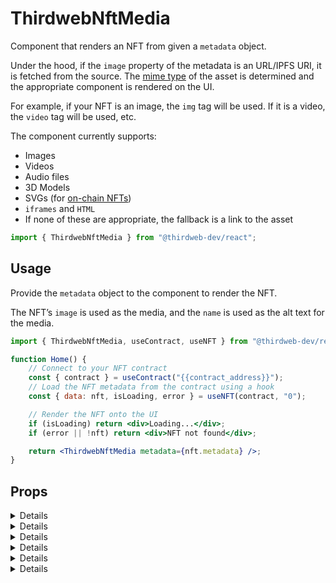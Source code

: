 
# ThirdwebNftMedia

Component that renders an NFT from given a `metadata` object.

Under the hood, if the `image` property of the metadata is an URL/IPFS URI, it is fetched from the source.
The [mime type](https://developer.mozilla.org/en-US/docs/Web/HTTP/Basics_of_HTTP/MIME_types) of the
asset is determined and the appropriate component is rendered on the UI.

For example, if your NFT is an image, the `img` tag will be used. If it is a video, the `video` tag will be used, etc.

The component currently supports:

- Images
- Videos
- Audio files
- 3D Models
- SVGs (for [on-chain NFTs](https://blog.thirdweb.com/guides/how-to-create-on-chain-nfts-with-thirdweb/))
- `iframes` and `HTML`
- If none of these are appropriate, the fallback is a link to the asset

```jsx
import { ThirdwebNftMedia } from "@thirdweb-dev/react";
```

## Usage

Provide the `metadata` object to the component to render the NFT.

The NFT&rsquo;s `image` is used as the media, and the `name` is used as the alt text for the media.

```jsx
import { ThirdwebNftMedia, useContract, useNFT } from "@thirdweb-dev/react";

function Home() {
	// Connect to your NFT contract
	const { contract } = useContract("{{contract_address}}");
	// Load the NFT metadata from the contract using a hook
	const { data: nft, isLoading, error } = useNFT(contract, "0");

	// Render the NFT onto the UI
	if (isLoading) return <div>Loading...</div>;
	if (error || !nft) return <div>NFT not found</div>;

	return <ThirdwebNftMedia metadata={nft.metadata} />;
}
```

<ThirdwebNFTMediaPlayground />

## Props

<Details summary="controls" tags={['Optional']}>
Show the media controls (play, pause, etc.) for the media, where applicable.

The default value is `false`.

```jsx
import { ThirdwebNftMedia } from "@thirdweb-dev/react";

function Home() {
	// ... Get the NFT metadata

	return <ThirdwebNftMedia metadata={metadata} controls={true} />;
}
```

</Details>

<Details summary="height" tags={['Optional']}>

The height of the rendered media.

The default value is `auto`.

```jsx
import { ThirdwebNftMedia } from "@thirdweb-dev/react";

function Home() {
	// ... Get the NFT metadata

	return <ThirdwebNftMedia metadata={metadata} height={500} />;
}
```

</Details>

<Details summary="width" tags={['Optional']}>

The width of the rendered media.

The default value is `auto`.

```jsx
import { ThirdwebNftMedia } from "@thirdweb-dev/react";

function Home() {
	// ... Get the NFT metadata

	return <ThirdwebNftMedia metadata={metadata} width={500} />;
}
```

</Details>

<Details summary="requireInteraction" tags={['Optional']}>

Require user interaction to play the media (i.e. disable autoplay).

The default value is `false`.

```jsx
import { ThirdwebNftMedia } from "@thirdweb-dev/react";

function Home() {
	// ... Get the NFT metadata

	return <ThirdwebNftMedia metadata={metadata} requireInteraction={true} />;
}
```

</Details>

<Details summary="className" tags={['Optional']}>

Apply custom CSS styles to the button using a class name.

```jsx
import { ThirdwebNftMedia } from "@thirdweb-dev/react";

function Home() {
	// ... Get the NFT metadata

	return <ThirdwebNftMedia metadata={metadata} className="my-custom-class" />;
}
```

</Details>

<Details summary="style" tags={['Optional']}>

Apply custom CSS styles to the button using an inline style.

```jsx
import { ThirdwebNftMedia } from "@thirdweb-dev/react";

function Home() {
	// ... Get the NFT metadata

	return (
		<ThirdwebNftMedia metadata={metadata} style={{ backgroundColor: "red" }} />
	);
}
```

</Details>
